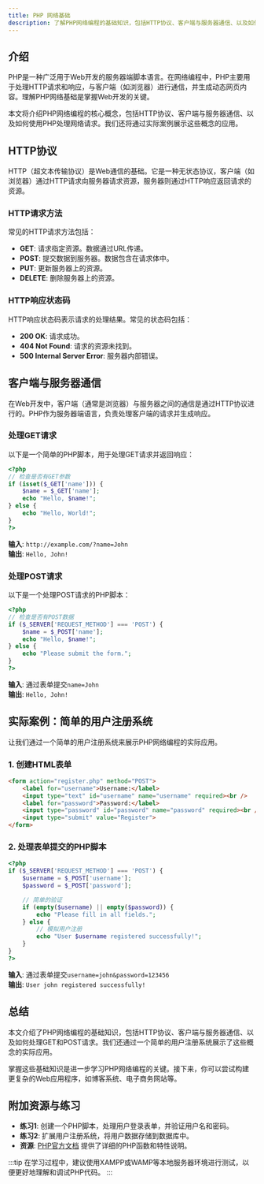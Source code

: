 ```yaml
---
title: PHP 网络基础
description: 了解PHP网络编程的基础知识，包括HTTP协议、客户端与服务器通信、以及如何使用PHP处理网络请求。
---
```


## 介绍

PHP是一种广泛用于Web开发的服务器端脚本语言。在网络编程中，PHP主要用于处理HTTP请求和响应，与客户端（如浏览器）进行通信，并生成动态网页内容。理解PHP网络基础是掌握Web开发的关键。

本文将介绍PHP网络编程的核心概念，包括HTTP协议、客户端与服务器通信、以及如何使用PHP处理网络请求。我们还将通过实际案例展示这些概念的应用。

## HTTP协议

HTTP（超文本传输协议）是Web通信的基础。它是一种无状态协议，客户端（如浏览器）通过HTTP请求向服务器请求资源，服务器则通过HTTP响应返回请求的资源。

### HTTP请求方法

常见的HTTP请求方法包括：

- **GET**: 请求指定资源。数据通过URL传递。
- **POST**: 提交数据到服务器。数据包含在请求体中。
- **PUT**: 更新服务器上的资源。
- **DELETE**: 删除服务器上的资源。

### HTTP响应状态码

HTTP响应状态码表示请求的处理结果。常见的状态码包括：

- **200 OK**: 请求成功。
- **404 Not Found**: 请求的资源未找到。
- **500 Internal Server Error**: 服务器内部错误。

## 客户端与服务器通信

在Web开发中，客户端（通常是浏览器）与服务器之间的通信是通过HTTP协议进行的。PHP作为服务器端语言，负责处理客户端的请求并生成响应。

### 处理GET请求

以下是一个简单的PHP脚本，用于处理GET请求并返回响应：

```php
<?php
// 检查是否有GET参数
if (isset($_GET['name'])) {
    $name = $_GET['name'];
    echo "Hello, $name!";
} else {
    echo "Hello, World!";
}
?>
```

**输入**: `http://example.com/?name=John`  
**输出**: `Hello, John!`

### 处理POST请求

以下是一个处理POST请求的PHP脚本：

```php
<?php
// 检查是否有POST数据
if ($_SERVER['REQUEST_METHOD'] === 'POST') {
    $name = $_POST['name'];
    echo "Hello, $name!";
} else {
    echo "Please submit the form.";
}
?>
```

**输入**: 通过表单提交`name=John`  
**输出**: `Hello, John!`

## 实际案例：简单的用户注册系统

让我们通过一个简单的用户注册系统来展示PHP网络编程的实际应用。

### 1. 创建HTML表单

```html
<form action="register.php" method="POST">
    <label for="username">Username:</label>
    <input type="text" id="username" name="username" required><br />
    <label for="password">Password:</label>
    <input type="password" id="password" name="password" required><br />
    <input type="submit" value="Register">
</form>
```

### 2. 处理表单提交的PHP脚本

```php
<?php
if ($_SERVER['REQUEST_METHOD'] === 'POST') {
    $username = $_POST['username'];
    $password = $_POST['password'];

    // 简单的验证
    if (empty($username) || empty($password)) {
        echo "Please fill in all fields.";
    } else {
        // 模拟用户注册
        echo "User $username registered successfully!";
    }
}
?>
```

**输入**: 通过表单提交`username=john&password=123456`  
**输出**: `User john registered successfully!`

## 总结

本文介绍了PHP网络编程的基础知识，包括HTTP协议、客户端与服务器通信、以及如何处理GET和POST请求。我们还通过一个简单的用户注册系统展示了这些概念的实际应用。

掌握这些基础知识是进一步学习PHP网络编程的关键。接下来，你可以尝试构建更复杂的Web应用程序，如博客系统、电子商务网站等。

## 附加资源与练习

- **练习1**: 创建一个PHP脚本，处理用户登录表单，并验证用户名和密码。
- **练习2**: 扩展用户注册系统，将用户数据存储到数据库中。
- **资源**: [PHP官方文档](https://www.php.net/docs.php) 提供了详细的PHP函数和特性说明。

:::tip
在学习过程中，建议使用XAMPP或WAMP等本地服务器环境进行测试，以便更好地理解和调试PHP代码。
:::